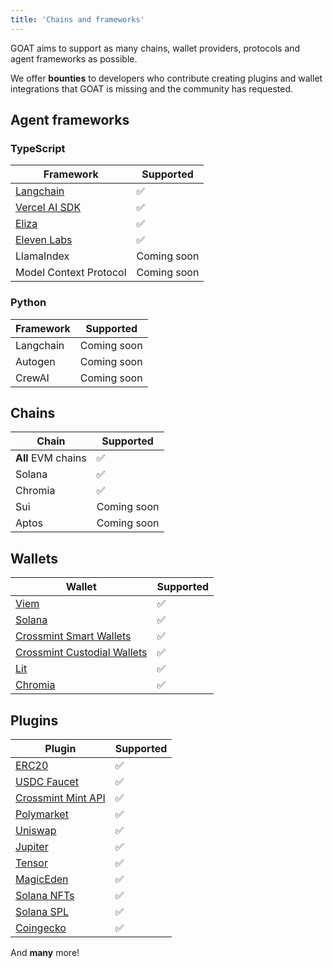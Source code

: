 ```yaml
---
title: 'Chains and frameworks'
---
```


GOAT aims to support as many chains, wallet providers, protocols and agent frameworks as possible.

We offer **bounties** to developers who contribute creating plugins and wallet integrations that GOAT is missing and the community has requested.

## Agent frameworks

### TypeScript
| Framework | Supported |
| -------- | ------------------------------------- |
| [Langchain](https://github.com/goat-sdk/goat/tree/main/typescript/packages/adapters/langchain) | ✅ |
| [Vercel AI SDK](https://github.com/goat-sdk/goat/tree/main/typescript/examples/vercel-ai) | ✅ |
| [Eliza](https://github.com/ai16z/eliza/tree/main/packages/plugin-goat) | ✅ |
| [Eleven Labs](https://github.com/goat-sdk/goat/tree/main/typescript/examples/eleven-labs/conversational-agent) | ✅ |
| LlamaIndex | Coming soon |
| Model Context Protocol | Coming soon |

### Python
| Framework | Supported |
| -------- | ------------------------------------- |
| Langchain | Coming soon |
| Autogen | Coming soon |
| CrewAI | Coming soon |

## Chains
| Chain | Supported | 
| -------- | ------------------------------------- |
| **All** EVM chains      | ✅ |
| Solana   | ✅ |
| Chromia   | ✅ |
| Sui   | Coming soon |
| Aptos   | Coming soon |

## Wallets
| Wallet | Supported |
| -------- | ------------------------------------- |
| [Viem](https://github.com/goat-sdk/goat/tree/main/typescript/packages/wallets/viem) | ✅ |
| [Solana](https://github.com/goat-sdk/goat/tree/main/typescript/packages/wallets/solana) | ✅ |
| [Crossmint Smart Wallets](https://github.com/goat-sdk/goat/tree/main/typescript/packages/wallets/crossmint) | ✅ |
| [Crossmint Custodial Wallets](https://github.com/goat-sdk/goat/tree/main/typescript/packages/wallets/crossmint) | ✅ |
| [Lit](https://github.com/goat-sdk/goat/tree/main/typescript/packages/wallets/lit) | ✅ |
| [Chromia](https://github.com/goat-sdk/goat/tree/main/typescript/packages/wallets/chromia) | ✅ |

## Plugins
| Plugin | Supported |
| -------- | ------------------------------------- |
| [ERC20](https://github.com/goat-sdk/goat/tree/main/typescript/packages/plugins/erc20) | ✅ |
| [USDC Faucet](https://github.com/goat-sdk/goat/tree/main/typescript/packages/wallets/crossmint) | ✅ |
| [Crossmint Mint API](https://github.com/goat-sdk/goat/tree/main/typescript/packages/wallets/crossmint) | ✅ |
| [Polymarket](https://github.com/goat-sdk/goat/tree/main/typescript/packages/plugins/polymarket) | ✅ |
| [Uniswap](https://github.com/goat-sdk/goat/tree/main/typescript/packages/plugins/uniswap) | ✅ |
| [Jupiter](https://github.com/goat-sdk/goat/tree/main/typescript/packages/plugins/jupiter) | ✅ |
| [Tensor](https://github.com/goat-sdk/goat/tree/main/typescript/packages/plugins/tensor) | ✅ |
| [MagicEden](https://github.com/goat-sdk/goat/tree/main/typescript/packages/plugins/solana-magiceden) | ✅ |
| [Solana NFTs](https://github.com/goat-sdk/goat/tree/main/typescript/packages/plugins/solana-nfts) | ✅ |
| [Solana SPL](https://github.com/goat-sdk/goat/tree/main/typescript/packages/plugins/spl-token) | ✅ |
| [Coingecko](https://github.com/goat-sdk/goat/tree/main/typescript/packages/plugins/coingecko) | ✅ |


And **many** more!
